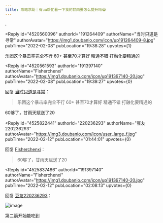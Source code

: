 ```yaml
---
title: 攻略求助｜有uu帮忙看一下我的甘雨要怎么提升吗😭
---
```



<Forum groupName="原神" groupUrl="https://www.douban.com/group/genshin/" archivedAt="2025-05-16T16:47:25.313Z">
  <Post
    id="259540682"
    title="攻略求助｜有uu帮忙看一下我的甘雨要怎么提升吗😭"
    url="https://www.douban.com/group/topic/259540682/?_spm_id=MjAyOTYyMzE3"
    pubTime="2022-02-12"
    highlightUserId="191397140"
  >
.

<Reply
  id="4520560096"
  authorId="191264409"
  authorName="当时只道是寻常"
  authorAvatar="https://img1.doubanio.com/icon/up191264409-8.jpg"
  pubTime="2022-02-08"
  pubLocation="19:38:28"
  upvotes={1}
>
乐团这个暴击率完全不行 60+ 甚至70才算好 精通不错 打融化要精通的
</Reply>

<Reply
  id="4520561593"
  authorId="191397140"
  authorName="Fisherchenxi"
  authorAvatar="https://img1.doubanio.com/icon/up191397140-20.jpg"
  pubTime="2022-02-08"
  pubLocation="19:39:27"
  upvotes={0}
>
回复 [当时只道是寻常](https://www.douban.com/people/191264409/)：
 > 乐团这个暴击率完全不行 60+ 甚至70才算好 精通不错 打融化要精通的

60够了，甘雨天赋送了20
</Reply>

<Reply
  id="4525822441"
  authorId="220236293"
  authorName="豆友220236293"
  authorAvatar="https://img3.doubanio.com/icon/user_large_f.jpg"
  pubTime="2022-02-12"
  pubLocation="01:44:01"
  upvotes={0}
>
回复 [Fisherchenxi](https://www.douban.com/people/191397140/)：
 > 60够了，甘雨天赋送了20


</Reply>

<Reply
  id="4525837486"
  authorId="191397140"
  authorName="Fisherchenxi"
  authorAvatar="https://img1.doubanio.com/icon/up191397140-20.jpg"
  pubTime="2022-02-12"
  pubLocation="02:08:13"
  upvotes={0}
>
回复 [豆友220236293](https://www.douban.com/people/220236293/)：
 

![image](https://img3.doubanio.com/view/richtext/large/public/p304636712.jpg)

第二箭开始能吃到
</Reply>
  </Post>
</Forum>
